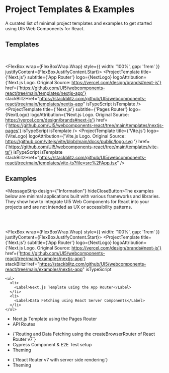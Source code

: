 
<Meta title="Project Templates & Examples" />

<TableOfContent />

# Project Templates & Examples

A curated list of minimal project templates and examples to get started using UI5 Web Components for React.

## Templates

<br />

<FlexBox wrap={FlexBoxWrap.Wrap} style={{ width: '100%', gap: '1rem' }} justifyContent={FlexBoxJustifyContent.Start}>
  <ProjectTemplate
    title={'Next.js'}
    subtitle={'App Router'}
    logo={NextLogo}
    logoAttribution={'Next.js Logo. Original Source: https://vercel.com/design/brands#next-js'}
    href={'https://github.com/UI5/webcomponents-react/tree/main/templates/nextjs-app'}
    stackBlitzHref="https://stackblitz.com/github/UI5/webcomponents-react/tree/main/templates/nextjs-app"
    isTypeScript
    isTemplate
  />
  <ProjectTemplate
    title={'Next.js'}
    subtitle={'Pages Router'}
    logo={NextLogo}
    logoAttribution={'Next.js Logo. Original Source: https://vercel.com/design/brands#next-js'}
    href={'https://github.com/UI5/webcomponents-react/tree/main/templates/nextjs-pages'}
    isTypeScript
    isTemplate
  />
  <ProjectTemplate
    title={'Vite.js'}
    logo={ViteLogo}
    logoAttribution={'Vite.js Logo. Original Source: https://github.com/vitejs/vite/blob/main/docs/public/logo.svg '}
    href={'https://github.com/UI5/webcomponents-react/tree/main/templates/vite-ts'}
    isTypeScript
    isTemplate
    stackBlitzHref="https://stackblitz.com/github/UI5/webcomponents-react/tree/main/templates/vite-ts?file=src%2FApp.tsx"
  />
</FlexBox>

## Examples

<MessageStrip design={"Information"} hideCloseButton>The examples below are minimal applications built with various frameworks and libraries. They show how to integrate UI5 Web Components for React into your projects and are not intended as UX or accessibility patterns.</MessageStrip>

<br />
<br />

<FlexBox wrap={FlexBoxWrap.Wrap} style={{ width: '100%', gap: '1rem' }} justifyContent={FlexBoxJustifyContent.Start}>
  <ProjectTemplate
    title={'Next.js'}
    subtitle={'App Router'}
    logo={NextLogo}
    logoAttribution={'Next.js Logo. Original Source: https://vercel.com/design/brands#next-js'}
    href={'https://github.com/UI5/webcomponents-react/tree/main/examples/nextjs-app'}
    stackBlitzHref="https://stackblitz.com/github/UI5/webcomponents-react/tree/main/examples/nextjs-app"
    isTypeScript
  >
    <ul>
      <li>
        <Label>Next.js Template using the App Router</Label>
      </li>
      <li>
        <Label>Data Fetching using React Server Components</Label>
      </li>
    </ul>
  </ProjectTemplate>
  <ProjectTemplate
    title={'Next.js'}
    subtitle={'Pages Router'}
    logo={NextLogo}
    logoAttribution={'Next.js Logo. Original Source: https://vercel.com/design/brands#next-js'}
    href={'https://github.com/UI5/webcomponents-react/tree/main/examples/nextjs-pages'}
    isTypeScript
  >
    <ul>
      <li>
        <Label>Next.js Template using the Pages Router</Label>
      </li>
      <li>
        <Label>API Routes</Label>
      </li>
    </ul>
  </ProjectTemplate>
  <ProjectTemplate
    title={'Vite.js'}
    logo={ViteLogo}
    logoAttribution={'Vite.js Logo. Original Source: https://github.com/vitejs/vite/blob/main/docs/public/logo.svg '}
    href={'https://github.com/UI5/webcomponents-react/tree/main/examples/vite-ts'}
    isTypeScript
    stackBlitzHref="https://stackblitz.com/github/UI5/webcomponents-react/tree/main/examples/vite-ts?file=src%2Fmain.tsx"
  >
    <ul>
      <li>
        <LabelWithWrapping>{`Routing and Data Fetching using the createBrowserRouter of React Router v7`}</LabelWithWrapping>
      </li>
      <li>
        <Label>Cypress Component & E2E Test setup</Label>
      </li>
      <li>
        <Label>Theming</Label>
      </li>
    </ul>
  </ProjectTemplate>
  <ProjectTemplate
    title={'React Router v7'}
    subtitle={'Previously: Remix Template'}
    logo={ReactRouterLogo}
    logoAttribution={'React Router Logo. Original Source: https://reactrouter.com'}
    href={'https://github.com/UI5/webcomponents-react/tree/main/examples/react-router-ts'}
    isTypeScript
  >
    <ul>
      <li>
        <Label>{`React Router v7 with server side rendering`}</Label>
      </li>
      <li>
        <Label>Theming</Label>
      </li>
    </ul>
  </ProjectTemplate>
</FlexBox>

<Footer />
